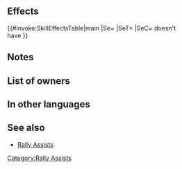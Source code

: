 {{Assist
|tagid=SID_魔防の応援
|name=Rally Resistance
|range=1
|effect=Grants Res+4 to target ally for 1 turn.
|cost=150
|exclusive=0
|required=-
|canUseMove={{MoveList|all}}
|canUseWeapon={{WeaponList|exclude=Staff}}
|properties=random_all,random_inherit_base
}}
==Effects==
{{#invoke:SkillEffectsTable|main
|Se={{Eft|Bonuses|Res|4}}
|SeT={{Tgt|Target Ally}}
|SeC={{Tgt|Target Ally}} doesn't<br>have {{SEt|Isolation}}
}}
==Notes==
{{Bonuses}}
==List of owners==
{{Skill Hero List}}
==In other languages==
{{OtherLanguages
|japanese=魔防の応援
|german=Res. sammeln
|spanishEU=Potenciar Res
|spanishLA=Potenciar Res.
|french=Ralliement : Rés
|italian=Sprone Res
|chineseTW=魔防支援
|portuguese=Resist. nímia
}}
==See also==
* [[Rally Assists]]
{{Assists Navbox}}
[[Category:Rally Assists]]
